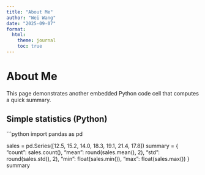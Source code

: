 ```yaml
---
title: "About Me"
author: "Wei Wang"
date: "2025-09-07"
format:
  html:
    theme: journal
    toc: true
---
```


# About Me
This page demonstrates another embedded Python code cell that computes a quick summary.

## Simple statistics (Python)
```python
import pandas as pd

sales = pd.Series([12.5, 15.2, 14.0, 18.3, 19.1, 21.4, 17.8])
summary = {
    "count": sales.count(),
    "mean": round(sales.mean(), 2),
    "std": round(sales.std(), 2),
    "min": float(sales.min()),
    "max": float(sales.max())
}
summary

